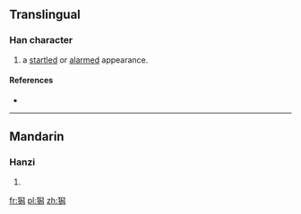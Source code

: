 ==Translingual==

===Han character===
{{Han char|rn=94|rad=犬|as=12|sn=15|four=47227|canj=KHHXF}}

# a [[startled]] or [[alarmed]] appearance.

====References====
* {{Han ref|kx=0719.02|dkj=20695|dj=1130.090|hdz=21368.110|uh=7361|ud=29537|bh=E67C|bd=59004}}

----

==Mandarin==

===Hanzi===
{{cmn-hanzi|pin=[[què]] ([[que4]]), [[shuò]] ([[shuo4]]), [[xī]] ([[xi1]])|wg=ch'üeh<sup>4</sup>, shuo<sup>4</sup>, hsi<sup>1</sup>}}

# {{defn|lang=cmn|sort=犬12}}



[[fr:獡]]
[[pl:獡]]
[[zh:獡]]